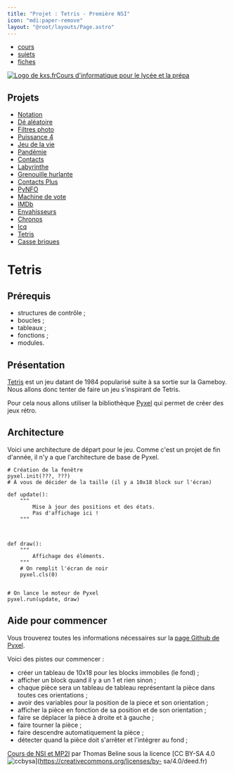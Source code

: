 ```yaml
---
title: "Projet : Tetris - Première NSI"
icon: "mdi:paper-remove"
layout: "@root/layouts/Page.astro"
---
```


  * [cours](https://kxs.fr/cours/)
  * [sujets](https://kxs.fr/sujets/)
  * [fiches](https://kxs.fr/fiches/)

[![Logo de kxs.fr](/img/logo.svg)](https://kxs.fr/)[Cours d'informatique pour
le lycée et la prépa](https://kxs.fr/cours/)

## Projets

  * [Notation](.)
  * [Dé aléatoire](de)
  * [Filtres photo](filtres-photo)
  * [Puissance 4](puissance-4)
  * [Jeu de la vie](jeu-de-la-vie)
  * [Pandémie](pandemie)
  * [Contacts](contacts)
  * [Labyrinthe](labyrinthe)
  * [Grenouille hurlante](grenouille-hurlante)
  * [Contacts Plus](contacts-plus)
  * [PyNFO](pynfo)
  * [Machine de vote](machine-vote)
  * [IMDb](imdb)
  * [Envahisseurs](envahisseurs)
  * [Chronos](chronos)
  * [Icq](icq)
  * [Tetris](tetris)
  * [Casse briques](casse-briques)

# Tetris

## Prérequis

  * structures de contrôle ;
  * boucles ;
  * tableaux ;
  * fonctions ;
  * modules.

## Présentation

[Tetris](https://fr.wikipedia.org/wiki/Tetris) est un jeu datant de 1984
popularisé suite à sa sortie sur la Gameboy. Nous allons donc tenter de faire
un jeu s'inspirant de Tetris.

Pour cela nous allons utiliser la bibliothèque
[Pyxel](https://github.com/kitao/pyxel) qui permet de créer des jeux rétro.

## Architecture

Voici une architecture de départ pour le jeu. Comme c'est un projet de fin
d'année, il n'y a que l'architecture de base de Pyxel.

    
    
    
    # Création de la fenêtre
    pyxel.init(???, ???)
    # À vous de décider de la taille (il y a 10x18 block sur l'écran)
    
    def update():
        """
            Mise à jour des positions et des états.
            Pas d'affichage ici !
        """
    
    
    
    def draw():
        """
            Affichage des éléments.
        """
        # On remplit l'écran de noir
        pyxel.cls(0)
    
    
    # On lance le moteur de Pyxel
    pyxel.run(update, draw)

## Aide pour commencer

Vous trouverez toutes les informations nécessaires sur la [page Github de
Pyxel](https://github.com/kitao/pyxel).

Voici des pistes our commencer :

  * créer un tableau de 10x18 pour les blocks immobiles (le fond) ;
  * afficher un block quand il y a un 1 et rien sinon ;
  * chaque pièce sera un tableau de tableau représentant la pièce dans toutes ces orientations ;
  * avoir des variables pour la position de la piece et son orientation ;
  * afficher la pièce en fonction de sa position et de son orientation ;
  * faire se déplacer la pièce à droite et à gauche ;
  * faire tourner la pièce ;
  * faire descendre automatiquement la pièce ;
  * détecter quand la pièce doit s'arrêter et l'intégrer au fond ;

[Cours de NSI et MP2I](https://kxs.fr/cours/) par Thomas Beline sous la
licence [CC BY-SA 4.0
![ccbysa](/img/ccbysa.svg)](https://creativecommons.org/licenses/by-
sa/4.0/deed.fr)

